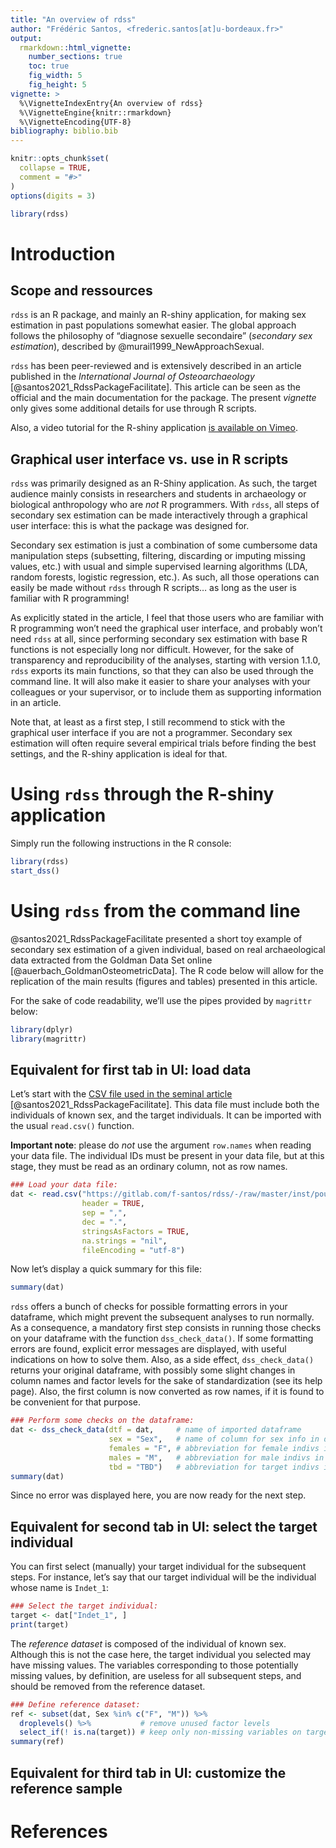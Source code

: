 ```yaml
---
title: "An overview of rdss"
author: "Frédéric Santos, <frederic.santos[at]u-bordeaux.fr>"
output: 
  rmarkdown::html_vignette:
    number_sections: true
    toc: true
    fig_width: 5
    fig_height: 5
vignette: >
  %\VignetteIndexEntry{An overview of rdss}
  %\VignetteEngine{knitr::rmarkdown}
  %\VignetteEncoding{UTF-8}
bibliography: biblio.bib
---
```


```r
knitr::opts_chunk$set(
  collapse = TRUE,
  comment = "#>"
)
options(digits = 3)
```

```r
library(rdss)
```

# Introduction

## Scope and ressources
`rdss` is an R package, and mainly an R-shiny application, for making sex estimation in past populations somewhat easier. The global approach follows the philosophy of "diagnose sexuelle secondaire" (*secondary sex estimation*), described by @murail1999_NewApproachSexual.

`rdss` has been peer-reviewed and is extensively described in an article published in the *International Journal of Osteoarchaeology* [@santos2021_RdssPackageFacilitate]. This article can be seen as the official and the main documentation for the package. The present *vignette* only gives some additional details for use through R scripts.

Also, a video tutorial for the R-shiny application [is available on Vimeo](https://vimeo.com/465373176).

## Graphical user interface vs. use in R scripts

`rdss` was primarily designed as an R-Shiny application. As such, the target audience mainly consists in researchers and students in archaeology or biological anthropology who are *not* R programmers. With `rdss`, all steps of secondary sex estimation can be made interactively through a graphical user interface: this is what the package was designed for. 

Secondary sex estimation is just a combination of some cumbersome data manipulation steps (subsetting, filtering, discarding or imputing missing values, etc.) with usual and simple supervised learning algorithms (LDA, random forests, logistic regression, etc.). As such, all those operations can easily be made without `rdss` through R scripts... as long as the user is familiar with R programming!

As explicitly stated in the article, I feel that those users who are familiar with R programming won't need the graphical user interface, and probably won't need `rdss` at all, since performing secondary sex estimation with base R functions is not especially long nor difficult. However, for the sake of transparency and reproducibility of the analyses, starting with version 1.1.0, `rdss` exports its main functions, so that they can also be used through the command line. It will also make it easier to share your analyses with your colleagues or your supervisor, or to include them as supporting information in an article.

Note that, at least as a first step, I still recommend to stick with the graphical user interface if you are not a programmer. Secondary sex estimation will often require several empirical trials before finding the best settings, and the R-shiny application is ideal for that.

# Using `rdss` through the R-shiny application

Simply run the following instructions in the R console:

```r
library(rdss)
start_dss()
```

# Using `rdss` from the command line

@santos2021_RdssPackageFacilitate presented a short toy example of secondary sex estimation of a given individual, based on real archaeological data extracted from the Goldman Data Set online [@auerbach_GoldmanOsteometricData]. The R code below will allow for the replication of the main results (figures and tables) presented in this article.

For the sake of code readability, we'll use the pipes provided by `magrittr` below:

```r
library(dplyr)
library(magrittr)
```

## Equivalent for first tab in UI: load data

Let's start with the [CSV file used in the seminal article](https://gitlab.com/f-santos/rdss/-/raw/master/inst/poundbury_with_NA_reduced.csv) [@santos2021_RdssPackageFacilitate]. This data file must include both the individuals of known sex, and the target individuals. It can be imported with the usual `read.csv()` function.

**Important note**: please do *not* use the argument `row.names` when reading your data file. The individual IDs must be present in your data file, but at this stage, they must be read as an ordinary column, not as row names.

```r
### Load your data file:
dat <- read.csv("https://gitlab.com/f-santos/rdss/-/raw/master/inst/poundbury_with_NA_reduced.csv",
                header = TRUE,
                sep = ",",
                dec = ".",
                stringsAsFactors = TRUE,
                na.strings = "nil",
                fileEncoding = "utf-8")
```

Now let's display a quick summary for this file:
```r
summary(dat)
```

`rdss` offers a bunch of checks for possible formatting errors in your dataframe, which might prevent the subsequent analyses to run normally. As a consequence, a mandatory first step consists in running those checks on your dataframe with the function `dss_check_data()`. If some formatting errors are found, explicit error messages are displayed, with useful indications on how to solve them. Also, as a side effect, `dss_check_data()` returns your original dataframe, with possibly some slight changes in column names and factor levels for the sake of standardization (see its help page). Also, the first column is now converted as row names, if it is found to be convenient for that purpose.

```r
### Perform some checks on the dataframe:
dat <- dss_check_data(dtf = dat,     # name of imported dataframe
                      sex = "Sex",   # name of column for sex info in dat
                      females = "F", # abbreviation for female indivs in dat
                      males = "M",   # abbreviation for male indivs in dat
                      tbd = "TBD")   # abbreviation for target indivs in dat
summary(dat)
```
Since no error was displayed here, you are now ready for the next step.

## Equivalent for second tab in UI: select the target individual

You can first select (manually) your target individual for the subsequent steps. For instance, let's say that our target individual will be the individual whose name is `Indet_1`:
```r
### Select the target individual:
target <- dat["Indet_1", ]
print(target)
```
The *reference dataset* is composed of the individual of known sex. Although this is not the case here, the target individual you selected may have missing values. The variables corresponding to those potentially missing values, by definition, are useless for all subsequent steps, and should be removed from the reference dataset.
```r
### Define reference dataset:
ref <- subset(dat, Sex %in% c("F", "M")) %>%
  droplevels() %>%           # remove unused factor levels
  select_if(! is.na(target)) # keep only non-missing variables on target indiv
summary(ref)
```

## Equivalent for third tab in UI: customize the reference sample

# References